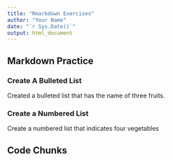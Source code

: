 ```yaml
---
title: "Rmarkdown Exercises"
author: "Your Name"
date: "`r Sys.Date()`"
output: html_document
---
```



## Markdown Practice

### Create A Bulleted List
Created a bulleted list that has the name of three fruits.

### Create a Numbered List
Create a numbered list that indicates four vegetables

## Code Chunks

